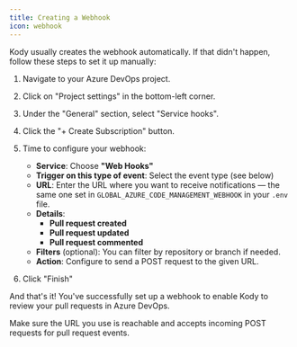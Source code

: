 ```yaml
---
title: Creating a Webhook
icon: webhook
---
```


Kody usually creates the webhook automatically. If that didn't happen, follow these steps to set it up manually:

1. Navigate to your Azure DevOps project.
2. Click on "Project settings" in the bottom-left corner.
3. Under the "General" section, select "Service hooks".
4. Click the "+ Create Subscription" button.
5. Time to configure your webhook:

   - **Service**: Choose **"Web Hooks"**
   - **Trigger on this type of event**: Select the event type (see below)
   - **URL**: Enter the URL where you want to receive notifications — the same one set in `GLOBAL_AZURE_CODE_MANAGEMENT_WEBHOOK` in your `.env` file.
   - **Details**:
     - **Pull request created**
     - **Pull request updated**
     - **Pull request commented**
   - **Filters** (optional): You can filter by repository or branch if needed.
   - **Action**: Configure to send a POST request to the given URL.

6. Click "Finish"

And that's it! You've successfully set up a webhook to enable Kody to review your pull requests in Azure DevOps.

<Note>
  Make sure the URL you use is reachable and accepts incoming POST requests for
  pull request events.
</Note>
